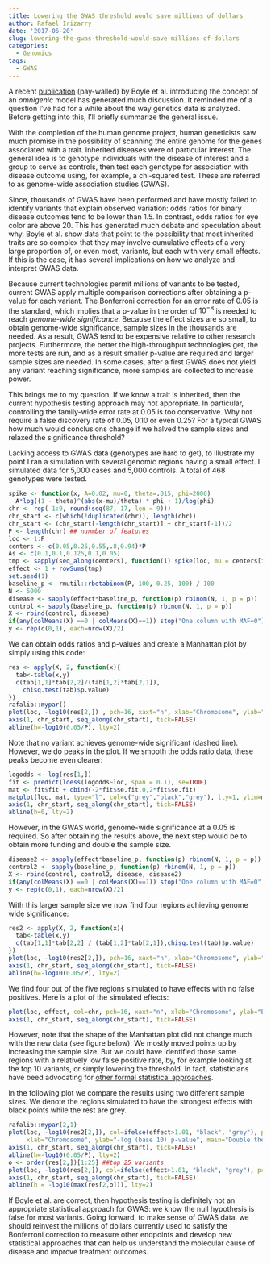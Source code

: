 ```yaml
---
title: Lowering the GWAS threshold would save millions of dollars
author: Rafael Irizarry
date: '2017-06-20'
slug: lowering-the-gwas-threshold-would-save-millions-of-dollars
categories:
  - Genomics
tags:
  - GWAS
---
```



A recent [publication](http://www.sciencedirect.com/science/article/pii/S0092867417306293) (pay-walled) by Boyle et al. introducing the concept of  an _omnigenic_ model has generated much discussion. It reminded me of a question I've had for a while about the way genetics data is analyzed. Before getting into this, I'll briefly summarize the general issue.

With the completion of the human genome project, human geneticists saw much promise in the possibility of scanning the entire genome for the genes associated with a trait. Inherited diseases were of particular interest. The general idea is to genotype individuals with the disease of interest and a group to serve as controls, then test each genotype for association with disease outcome using, for example, a chi-squared test. These are referred to as genome-wide association studies (GWAS).

Since, thousands of GWAS have been performed and have mostly failed to identify variants that explain observed variation: odds ratios for binary disease outcomes tend to be lower than 1.5. In contrast, odds ratios for eye color are above 20. This has generated much debate and speculation about why. Boyle et al. show data that point to the possibility that most inherited traits are so complex that they may involve cumulative effects of a very large proportion of, or even most, variants, but each with very small effects. If this is the case, it has several implications on how we analyze and interpret GWAS data.

Because current technologies permit millions of variants to be tested, current GWAS apply multiple comparison corrections after obtaining a p-value for each variant. The Bonferroni correction for an error rate of 0.05 is the standard, which implies that a p-value in the order of $10^{-8}$ is needed to reach  _genome-wide significance_.
 Because the effect sizes are so small, to obtain genome-wide significance, sample sizes in the thousands are needed. As a result, GWAS tend to be expensive relative to other research projects. Furthermore, the better the high-throughput technologies get, the more tests are run, and as a result smaller p-value are required and larger sample sizes are needed. In some cases, after a first GWAS does not yield any variant reaching significance, more samples are collected to increase power.

This brings me to my question. If we know a trait is inherited, then the current hypothesis testing approach may not appropriate. In particular, controlling the family-wide error rate at 0.05 is too conservative. Why not require a false discovery rate of 0.05, 0.10 or even 0.25? For a typical GWAS how much would conclusions change if we halved the sample sizes and relaxed the significance threshold?

Lacking access to GWAS data (genotypes are hard to get), to illustrate my point I ran a simulation with several genomic regions having a small effect. I simulated data for 5,000 cases and 5,000 controls. A total of 468 genotypes were tested.
```r
spike <- function(x, A=0.02, mu=0, theta=.015, phi=2000)
  A*log((1 - theta)^(abs(x-mu)/theta) * phi + 1)/log(phi)
chr <- rep( 1:9, round(seq(87, 17, len = 9)))
chr_start <- c(which(!duplicated(chr)), length(chr))
chr_start <- (chr_start[-length(chr_start)] + chr_start[-1])/2
P <- length(chr) ## nunmber of features
loc <- 1:P
centers <- c(0.05,0.25,0.55,.8,0.94)*P
As <- c(0.1,0.1,0.125,0.1,0.05)
tmp <- sapply(seq_along(centers), function(i) spike(loc, mu = centers[i], A=As[i]))
effect <- 1 + rowSums(tmp)
set.seed(1)
baseline_p <- rmutil::rbetabinom(P, 100, 0.25, 100) / 100
N <- 5000
disease <- sapply(effect*baseline_p, function(p) rbinom(N, 1, p = p))
control <- sapply(baseline_p, function(p) rbinom(N, 1, p = p))
X <- rbind(control, disease)
if(any(colMeans(X) ==0 | colMeans(X)==1)) stop("One column with MAF=0")
y <- rep(c(0,1), each=nrow(X)/2)
```

We can obtain odds ratios and p-values and create a Manhattan plot by simply using this code:

```r
res <- apply(X, 2, function(x){
  tab<-table(x,y)
  c(tab[1,1]*tab[2,2]/(tab[1,2]*tab[2,1]),
    chisq.test(tab)$p.value)
})
rafalib::mypar()
plot(loc, -log10(res[2,]) , pch=16, xaxt="n", xlab="Chromosome", ylab="-log (base 10) p-value", ylim=c(0, -log10(0.05/P)))
axis(1, chr_start, seq_along(chr_start), tick=FALSE)
abline(h=-log10(0.05/P), lty=2)
```

Note that no variant achieves genome-wide significant (dashed line). However, we do peaks in the plot. If we smooth the odds ratio data, these peaks become even clearer:

```r
logodds <- log(res[1,])
fit <- predict(loess(logodds~loc, span = 0.1), se=TRUE)
mat <- fit$fit + cbind(-2*fit$se.fit,0,2*fit$se.fit)
matplot(loc, mat, type="l", col=c("grey","black","grey"), lty=1, ylim=max(mat)*c(-1,1), ylab="Log odds", xlab="Chromosome", xaxt="n")
axis(1, chr_start, seq_along(chr_start), tick=FALSE)
abline(h=0, lty=2)
```

However, in the GWAS world, genome-wide significance at a 0.05 is required. So after obtaining the results above, the next step would be to obtain more funding and double the sample size.

```r
disease2 <- sapply(effect*baseline_p, function(p) rbinom(N, 1, p = p))
control2 <- sapply(baseline_p, function(p) rbinom(N, 1, p = p))
X <- rbind(control, control2, disease, disease2)
if(any(colMeans(X) ==0 | colMeans(X)==1)) stop("One column with MAF=0")
y <- rep(c(0,1), each=nrow(X)/2)
```

With this larger sample size we now find four regions achieving genome wide significance:

```r
res2 <- apply(X, 2, function(x){
  tab<-table(x,y)
  c(tab[1,1]*tab[2,2] / (tab[1,2]*tab[2,1]),chisq.test(tab)$p.value)
})
plot(loc, -log10(res2[2,]), pch=16, xaxt="n", xlab="Chromosome", ylab="-log (base 10) p-value")
axis(1, chr_start, seq_along(chr_start), tick=FALSE)
abline(h=-log10(0.05/P), lty=2)
```

We find four out of the five regions simulated to have effects with no false positives. Here is a plot of the simulated effects:

```r
plot(loc, effect, col=chr, pch=16, xaxt="n", xlab="Chromosome", ylab="Effect")
axis(1, chr_start, seq_along(chr_start), tick=FALSE)
```

However, note that the shape of the Manhattan plot did not change much with the new data (see figure below). We mostly moved points up by increasing the sample size. But we could have identified those same regions with a relatively low false positive rate, by, for example looking at the top 10 variants, or simply lowering the threshold. In fact, statisticians have beed advocating for [other formal statistical approaches](https://academic.oup.com/biostatistics/article/18/2/275/2557030/False-discovery-rates-a-new-deal).

In the following plot we compare the results using two different sample sizes. We denote the regions simulated to have the strongest effects with black points while the rest are grey.

```r
rafalib::mypar(2,1)
plot(loc, -log10(res2[2,]), col=ifelse(effect>1.01, "black", "grey"), pch=16, xaxt="n",
     xlab="Chromosome", ylab="-log (base 10) p-value", main="Double the sample size")
axis(1, chr_start, seq_along(chr_start), tick=FALSE)
abline(h=-log10(0.05/P), lty=2)
o <- order(res[2,])[1:25] ##top 25 variants
plot(loc, -log10(res[2,]), col=ifelse(effect>1.01, "black", "grey"), pch=16, ylim=c(0, -log10(0.05/P)), xaxt="n", xlab="Chromosome", ylab="-log (base 10) p-value", main="Lower the threshold")
axis(1, chr_start, seq_along(chr_start), tick=FALSE)
abline(h = -log10(max(res[2,o])), lty=2)
```

If Boyle et al. are correct, then hypothesis testing is definitely not an appropriate statistical approach for GWAS: we know the null hypothesis is false for most variants. Going forward, to make sense of GWAS data, we should reinvest the millions of dollars currently used  to satisfy the Bonferroni correction to measure other endpoints and develop new statistical approaches that can help us understand the molecular cause of disease and improve treatment outcomes.
